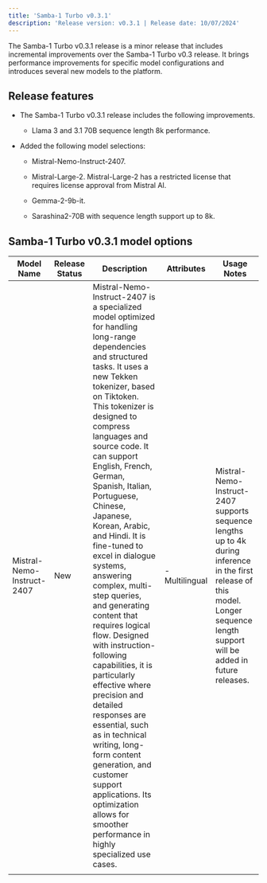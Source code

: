 ```yaml
---
title: 'Samba-1 Turbo v0.3.1'
description: 'Release version: v0.3.1 | Release date: 10/07/2024'
---
```


The Samba-1 Turbo v0.3.1 release is a minor release that includes incremental improvements over the Samba-1 Turbo v0.3 release. It brings performance improvements for specific model configurations and introduces several new models to the platform.

## Release features

* The Samba-1 Turbo v0.3.1 release includes the following improvements.

  * Llama 3 and 3.1 70B sequence length 8k performance.

* Added the following model selections:

  * Mistral-Nemo-Instruct-2407.

  * Mistral-Large-2.
    <Note>Mistral-Large-2 has a restricted license that requires license approval from Mistral AI.</Note>

  * Gemma-2-9b-it.

  * Sarashina2-70B with sequence length support up to 8k.

## Samba-1 Turbo v0.3.1 model options

| Model Name                 | Release Status | Description                                                                                                                                                                                                                                                                                                                                                                                                                                                                                                                                                                                                                                                                                                                                                                                                                    | Attributes     | Usage Notes                                                                                                                                                                         |
| -------------------------- | -------------- | ------------------------------------------------------------------------------------------------------------------------------------------------------------------------------------------------------------------------------------------------------------------------------------------------------------------------------------------------------------------------------------------------------------------------------------------------------------------------------------------------------------------------------------------------------------------------------------------------------------------------------------------------------------------------------------------------------------------------------------------------------------------------------------------------------------------------------ | -------------- | ----------------------------------------------------------------------------------------------------------------------------------------------------------------------------------- |
| Mistral-Nemo-Instruct-2407 | New            | Mistral-Nemo-Instruct-2407 is a specialized model optimized for handling long-range dependencies and structured tasks. It uses a new Tekken tokenizer, based on Tiktoken. This tokenizer is designed to compress languages and source code. It can support English, French, German, Spanish, Italian, Portuguese, Chinese, Japanese, Korean, Arabic, and Hindi. It is fine-tuned to excel in dialogue systems, answering complex, multi-step queries, and generating content that requires logical flow. Designed with instruction-following capabilities, it is particularly effective where precision and detailed responses are essential, such as in technical writing, long-form content generation, and customer support applications. Its optimization allows for smoother performance in highly specialized use cases. | - Multilingual | Mistral-Nemo-Instruct-2407 supports sequence lengths up to 4k during inference in the first release of this model. Longer sequence length support will be added in future releases. |
|                            |                |                                                                                                                                                                                                                                                                                                                                                                                                                                                                                                                                                                                                                                                                                                                                                                                                                                |                |                                                                                                                                                                                     |